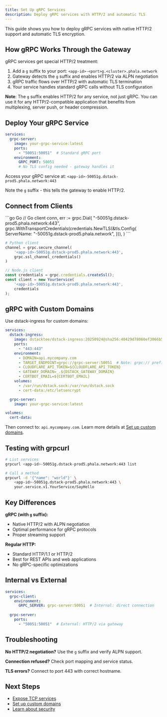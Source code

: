 ```yaml
---
title: Set Up gRPC Services
description: Deploy gRPC services with HTTP/2 and automatic TLS
---
```


This guide shows you how to deploy gRPC services with native HTTP/2 support and automatic TLS encryption.

## How gRPC Works Through the Gateway

gRPC services get special HTTP/2 treatment:
1. Add a `g` suffix to your port: `<app-id>-<port>g.<cluster>.phala.network`
2. Gateway detects the `g` suffix and enables HTTP/2 via ALPN negotiation
3. gRPC traffic flows over HTTP/2 with automatic TLS termination
4. Your service handles standard gRPC calls without TLS configuration

**Note**: The `g` suffix enables HTTP/2 for any service, not just gRPC. You can use it for any HTTP/2-compatible application that benefits from multiplexing, server push, or header compression.

## Deploy Your gRPC Service

```yaml
services:
  grpc-server:
    image: your-grpc-service:latest
    ports:
      - "50051:50051"  # Standard gRPC port
    environment:
      GRPC_PORT: 50051
      # No TLS config needed - gateway handles it
```

Access your gRPC service at: `<app-id>-50051g.dstack-prod5.phala.network:443`

Note the `g` suffix - this tells the gateway to enable HTTP/2.

## Connect from Clients

<CodeGroup>
```go Go
// Go client
conn, err := grpc.Dial(
    "<app-id>-50051g.dstack-prod5.phala.network:443",
    grpc.WithTransportCredentials(credentials.NewTLS(&tls.Config{
        ServerName: "<app-id>-50051g.dstack-prod5.phala.network",
    })),
)
```

```python Python
# Python client
channel = grpc.secure_channel(
    '<app-id>-50051g.dstack-prod5.phala.network:443',
    grpc.ssl_channel_credentials()
)
```

```javascript Node.js
// Node.js client
const credentials = grpc.credentials.createSsl();
const client = new YourService(
    '<app-id>-50051g.dstack-prod5.phala.network:443',
    credentials
);
```
</CodeGroup>

## gRPC with Custom Domains

Use dstack-ingress for custom domains:

```yaml
services:
  dstack-ingress:
    image: dstacktee/dstack-ingress:20250924@sha256:40429d78060ef3066b5f93676bf3ba7c2e9ac47d4648440febfdda558aed4b32
    ports:
      - "443:443"
    environment:
      - DOMAIN=api.mycompany.com
      - TARGET_ENDPOINT=grpc://grpc-server:50051  # Note: grpc:// prefix
      - CLOUDFLARE_API_TOKEN=${CLOUDFLARE_API_TOKEN}
      - GATEWAY_DOMAIN=_.${DSTACK_GATEWAY_DOMAIN}
      - CERTBOT_EMAIL=${CERTBOT_EMAIL}
    volumes:
      - /var/run/dstack.sock:/var/run/dstack.sock
      - cert-data:/etc/letsencrypt

  grpc-server:
    image: your-grpc-service:latest

volumes:
  cert-data:
```

Then connect to: `api.mycompany.com`. Learn more details at [Set up custom domains](/phala-cloud/networking/setup-custom-domain).

## Testing with grpcurl

```bash
# List services
grpcurl <app-id>-50051g.dstack-prod5.phala.network:443 list

# Call a method
grpcurl -d '{"name": "world"}' \
    <app-id>-50051g.dstack-prod5.phala.network:443 \
    your.service.v1.YourService/SayHello
```

## Key Differences

**gRPC (with `g` suffix):**
- Native HTTP/2 with ALPN negotiation
- Optimal performance for gRPC protocols
- Proper streaming support

**Regular HTTP:**
- Standard HTTP/1.1 or HTTP/2
- Best for REST APIs and web applications
- No gRPC-specific optimizations

## Internal vs External

```yaml
services:
  grpc-client:
    environment:
      GRPC_SERVER: grpc-server:50051  # Internal: direct connection
      
  grpc-server:
    ports:
      - "50051:50051"  # External: HTTP/2 via gateway
```

## Troubleshooting

**No HTTP/2 negotiation?** Use the `g` suffix and verify ALPN support.

**Connection refused?** Check port mapping and service status.

**TLS errors?** Connect to port 443 with correct hostname.

## Next Steps

- [Expose TCP services](/phala-cloud/networking/expose-tcp-service)
- [Set up custom domains](/phala-cloud/networking/setup-custom-domain)
- [Learn about security](/phala-cloud/networking/security)
